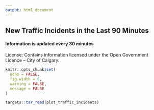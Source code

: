 ```yaml
---
output: html_document
---
```

## New Traffic Incidents in the Last 90 Minutes

#### Information is updated every 30 minutes

License: Contains information licensed under the Open Government Licence – City of Calgary.

```r
knitr::opts_chunk$set(
  echo = FALSE, 
  fig.width = 6,
  warning = FALSE,
  message = FALSE
)
```


```r
targets::tar_read(plot_traffic_incidents)
```

